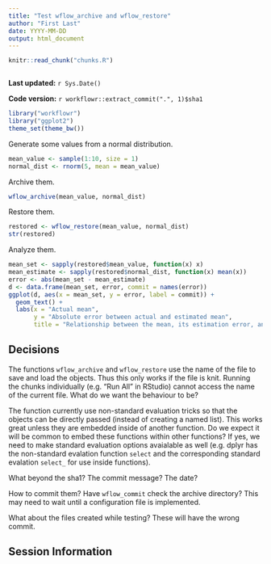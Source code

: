 ```yaml
---
title: "Test wflow_archive and wflow_restore"
author: "First Last"
date: YYYY-MM-DD
output: html_document
---
```


```r
knitr::read_chunk("chunks.R")
```

```r
```

**Last updated:** `r Sys.Date()`

**Code version:** `r workflowr::extract_commit(".", 1)$sha1`

```r
library("workflowr")
library("ggplot2")
theme_set(theme_bw())
```

Generate some values from a normal distribution.

```r
mean_value <- sample(1:10, size = 1)
normal_dist <- rnorm(5, mean = mean_value)
```

Archive them.

```r
wflow_archive(mean_value, normal_dist)
```

Restore them.

```r
restored <- wflow_restore(mean_value, normal_dist)
str(restored)
```

Analyze them.

```r
mean_set <- sapply(restored$mean_value, function(x) x)
mean_estimate <- sapply(restored$normal_dist, function(x) mean(x))
error <- abs(mean_set - mean_estimate)
d <- data.frame(mean_set, error, commit = names(error))
ggplot(d, aes(x = mean_set, y = error, label = commit)) +
  geom_text() +
  labs(x = "Actual mean",
       y = "Absolute error between actual and estimated mean",
       title = "Relationship between the mean, its estimation error, and commit")
```

## Decisions

The functions `wflow_archive` and `wflow_restore` use the name of the file to
save and load the objects. Thus this only works if the file is knit. Running the
chunks individually (e.g. "Run All" in RStudio) cannot access the name of the
current file. What do we want the behaviour to be?

The function currently use non-standard evaluation tricks so that the objects
can be directly passed (instead of creating a named list). This works great
unless they are embedded inside of another function. Do we expect it will be
common to embed these functions within other functions? If yes, we need to make
standard evaluation options avaialable as well (e.g. dplyr has the non-standard
evalation function `select` and the corresponding standard evalation `select_`
for use inside functions).

What beyond the sha1? The commit message? The date?

How to commit them? Have `wflow_commit` check the archive directory? This may
need to wait until a configuration file is implemented.

What about the files created while testing? These will have the wrong commit.

## Session Information

```r
```
